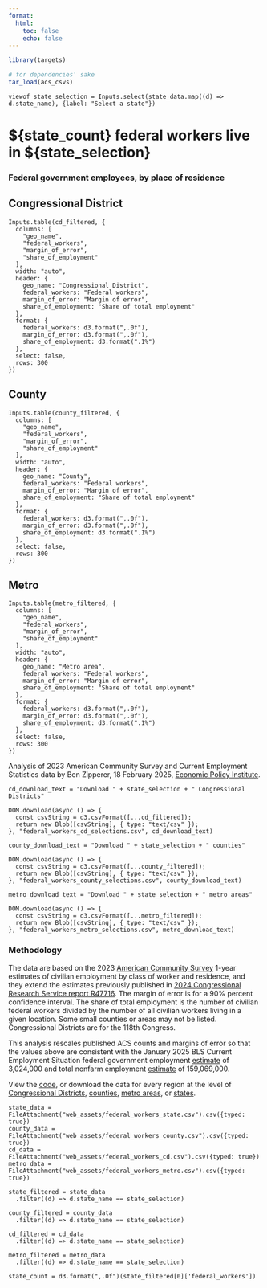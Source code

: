 ```yaml
---
format:
  html:
    toc: false
    echo: false
---
```

```r
library(targets)

# for dependencies' sake
tar_load(acs_csvs)
```

```ojs
viewof state_selection = Inputs.select(state_data.map((d) => d.state_name), {label: "Select a state"})
```

# ${state_count} federal workers live in ${state_selection}

### Federal government employees, by place of residence

::: {.panel-tabset}
## Congressional District
```ojs
Inputs.table(cd_filtered, {
  columns: [
    "geo_name",
    "federal_workers",
    "margin_of_error",
    "share_of_employment"
  ],
  width: "auto",
  header: {
    geo_name: "Congressional District",
    federal_workers: "Federal workers",
    margin_of_error: "Margin of error",
    share_of_employment: "Share of total employment"
  },
  format: {
    federal_workers: d3.format(",.0f"),
    margin_of_error: d3.format(",.0f"),
    share_of_employment: d3.format(".1%")
  },
  select: false,
  rows: 300
})
```

## County
```ojs
Inputs.table(county_filtered, {
  columns: [
    "geo_name",
    "federal_workers",
    "margin_of_error",
    "share_of_employment"
  ],
  width: "auto",
  header: {
    geo_name: "County",
    federal_workers: "Federal workers",
    margin_of_error: "Margin of error",
    share_of_employment: "Share of total employment"
  },
  format: {
    federal_workers: d3.format(",.0f"),
    margin_of_error: d3.format(",.0f"),
    share_of_employment: d3.format(".1%")
  },
  select: false,
  rows: 300
})
```

## Metro
```ojs
Inputs.table(metro_filtered, {
  columns: [
    "geo_name",
    "federal_workers",
    "margin_of_error",
    "share_of_employment"
  ],
  width: "auto",
  header: {
    geo_name: "Metro area",
    federal_workers: "Federal workers",
    margin_of_error: "Margin of error",
    share_of_employment: "Share of total employment"
  },
  format: {
    federal_workers: d3.format(",.0f"),
    margin_of_error: d3.format(",.0f"),
    share_of_employment: d3.format(".1%")
  },
  select: false,
  rows: 300
})
```
:::

::: {.callout-note title="Source"}
Analysis of 2023 American Community Survey and Current Employment Statistics data by Ben Zipperer, 18 February 2025, [Economic Policy Institute](https://www.epi.org/).
:::

```ojs
cd_download_text = "Download " + state_selection + " Congressional Districts" 

DOM.download(async () => {
  const csvString = d3.csvFormat([...cd_filtered]);
  return new Blob([csvString], { type: "text/csv" });
}, "federal_workers_cd_selections.csv", cd_download_text)
```

```ojs
county_download_text = "Download " + state_selection + " counties" 

DOM.download(async () => {
  const csvString = d3.csvFormat([...county_filtered]);
  return new Blob([csvString], { type: "text/csv" });
}, "federal_workers_county_selections.csv", county_download_text)
```

```ojs
metro_download_text = "Download " + state_selection + " metro areas" 

DOM.download(async () => {
  const csvString = d3.csvFormat([...metro_filtered]);
  return new Blob([csvString], { type: "text/csv" });
}, "federal_workers_metro_selections.csv", metro_download_text)
```

### Methodology

The data are based on the 2023 [American Community Survey](https://data.census.gov/table?t=Class%20of%20Worker&g=010XX00US,$0400000&d=ACS%201-Year%20Supplemental%20Estimates) 1-year estimates of civilian employment by class of worker and residence, and they extend the estimates previously published in [2024 Congressional Research Service report R47716](https://crsreports.congress.gov/product/pdf/R/R47716). The margin of error is for a 90% percent confidence interval. The share of total employment is the number of civilian federal workers divided by the number of all civilian workers living in a given location. Some small counties or areas may not be listed. Congressional Districts are for the 118th Congress.

This analysis rescales published ACS counts and margins of error so that the values above are consistent with the January 2025 BLS Current Employment Situation federal government employment [estimate](https://data.bls.gov/dataViewer/view/timeseries/CES9091000001) of 3,024,000 and total nonfarm employment [estimate](https://data.bls.gov/dataViewer/view/timeseries/CES0000000001) of 159,069,000.



View the [code](https://github.com/economic/federal_workforce), or download the data for every region at the level of [Congressional Districts](web_assets/federal_workers_cd.csv), [counties](web_assets/federal_workers_county.csv), [metro areas](web_assets/federal_workers_metro.csv), or [states](web_assets/federal_workers_state.csv).


```ojs
state_data = FileAttachment("web_assets/federal_workers_state.csv").csv({typed: true})
county_data = FileAttachment("web_assets/federal_workers_county.csv").csv({typed: true})
cd_data = FileAttachment("web_assets/federal_workers_cd.csv").csv({typed: true})
metro_data = FileAttachment("web_assets/federal_workers_metro.csv").csv({typed: true})

state_filtered = state_data
  .filter((d) => d.state_name == state_selection)

county_filtered = county_data
  .filter((d) => d.state_name == state_selection)

cd_filtered = cd_data
  .filter((d) => d.state_name == state_selection)

metro_filtered = metro_data
  .filter((d) => d.state_name == state_selection)

state_count = d3.format(",.0f")(state_filtered[0]['federal_workers'])

```

